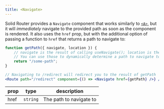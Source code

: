 ```yaml
---
title: <Navigate>
---
```


Solid Router provides a `Navigate` component that works similarly to [`<A>`](/reference/solid-router/components/a), but it will _immediately_ navigate to the provided path as soon as the component is rendered.
It also uses the `href` prop, but with the additional option of passing a function to `href` that returns a path to navigate to:

```jsx
function getPath({ navigate, location }) {
	// navigate is the result of calling useNavigate(); location is the result of calling useLocation().
	// You can use those to dynamically determine a path to navigate to
	return "/some-path";
}

// Navigating to /redirect will redirect you to the result of getPath
<Route path="/redirect" component={() => <Navigate href={getPath} />} />;
```
| prop         | type            | description             |
| ------------ | --------------- | ----------------------- |
| href         | `string`        | The path to navigate to |
    
    
    
    